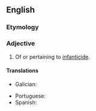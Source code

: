 ==English==

===Etymology===
{{suffix|en|infanticide|al}}

===Adjective===
{{head|en|adjective}}

# Of or pertaining to [[infanticide]].

====Translations====
{{trans-top|}}
* Galician: {{t|gl|infanticida|m|f}}
{{trans-mid}}
* Portuguese: {{t+|pt|infanticida|m|f}}
* Spanish: {{t|es|infanticida}}
{{trans-bottom}}